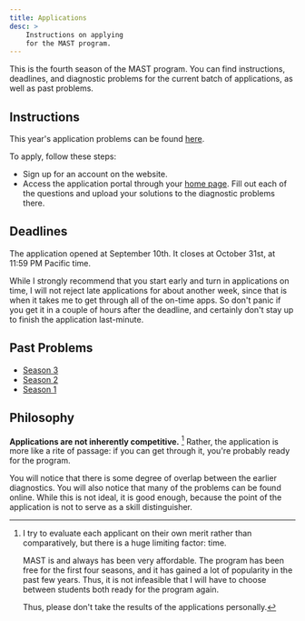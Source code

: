```yaml
---
title: Applications
desc: >
    Instructions on applying
    for the MAST program.
---
```


This is the fourth season
of the MAST program.
You can find instructions,
deadlines, and diagnostic
problems for the current batch
of applications,
as well as past problems.

## Instructions

This year's application
problems can be found
[here](diagnostic/season4.pdf).

To apply, follow these steps:
- Sign up for an account
    on the website.
- Access the application portal
    through your [home page](home).
    Fill out each of the questions
    and upload your solutions to
    the diagnostic problems there.

## Deadlines

The application opened at
September 10th.
It closes at October 31st,
at 11:59 PM Pacific time.

While I strongly recommend
that you start early and
turn in applications on time,
I will not reject late applications
for about another week, since that
is when it takes me to get through
all of the on-time apps.
So don't panic if you get it in
a couple of hours after the deadline,
and certainly don't stay up
to finish the application last-minute.

## Past Problems

- [Season 3](diagnostic/season3.pdf)
- [Season 2](diagnostic/season2.pdf)
- [Season 1](diagnostic/season1.pdf)

## Philosophy

**Applications are not
inherently competitive.**
[^competitive]
Rather, the application is more like
a rite of passage:
if you can get through it,
you're probably ready for the program.

[^competitive]:
    I try to evaluate each applicant
    on their own merit rather than
    comparatively,
    but there is a huge limiting
    factor: time.

    MAST is and always has been
    very affordable.
    The program has been free
    for the first four seasons,
    and it has gained
    a lot of popularity
    in the past few years.
    Thus, it is not infeasible
    that I will have to choose
    between students both ready
    for the program again.

    Thus, please don't take
    the results of the applications
    personally.

You will notice that
there is some degree of overlap
between the earlier diagnostics.
You will also notice that many
of the problems can be found online.
While this is not ideal,
it is good enough, because the point
of the application is not
to serve as a skill distinguisher.